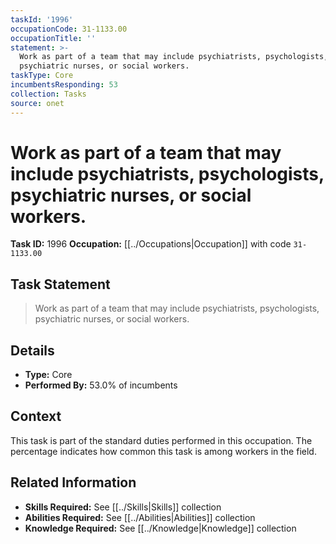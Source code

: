 ```yaml
---
taskId: '1996'
occupationCode: 31-1133.00
occupationTitle: ''
statement: >-
  Work as part of a team that may include psychiatrists, psychologists,
  psychiatric nurses, or social workers.
taskType: Core
incumbentsResponding: 53
collection: Tasks
source: onet
---
```

# Work as part of a team that may include psychiatrists, psychologists, psychiatric nurses, or social workers.

**Task ID:** 1996
**Occupation:** [[../Occupations|Occupation]] with code `31-1133.00`

## Task Statement

> Work as part of a team that may include psychiatrists, psychologists, psychiatric nurses, or social workers.

## Details

- **Type:** Core
- **Performed By:** 53.0% of incumbents

## Context

This task is part of the standard duties performed in this occupation. The percentage indicates how common this task is among workers in the field.

## Related Information

- **Skills Required:** See [[../Skills|Skills]] collection
- **Abilities Required:** See [[../Abilities|Abilities]] collection
- **Knowledge Required:** See [[../Knowledge|Knowledge]] collection
